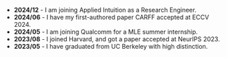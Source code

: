 - **2024/12** - I am joining Applied Intuition as a Research Engineer.
- **2024/06** - I have my first-authored paper CARFF accepted at ECCV 2024.
- **2024/05** - I am joining Qualcomm for a MLE summer internship.
- **2023/08** - I joined Harvard, and got a paper accepted at NeurIPS 2023.
- **2023/05** - I have graduated from UC Berkeley with high distinction.
